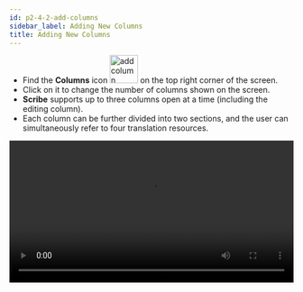 ```yaml
---
id: p2-4-2-add-columns
sidebar_label: Adding New Columns
title: Adding New Columns
---
```


-   Find the **Columns** icon <img src="/autographaAssetsV2/how-to/add-cloumn.png"  width="50px" alt="add column"/> on the top right corner of the screen. 
-   Click on it to change the number of columns shown on the screen.
-   **Scribe** supports up to three columns open at a time (including the editing column). 
-   Each column can be further divided into two sections, and the user can simultaneously refer to four translation resources.

<video controls src="/autographaAssetsV2/how-to/add-columns.mov" width="100%" type="video/mov"/>
